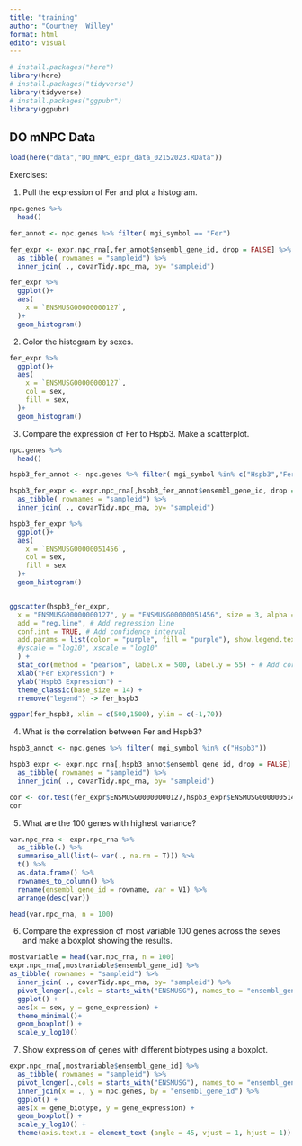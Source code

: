 ```yaml
---
title: "training"
author: "Courtney  Willey"
format: html
editor: visual
---
```


```r

# install.packages("here")
library(here)
# install.packages("tidyverse")
library(tidyverse)
# install.packages("ggpubr")
library(ggpubr)

```

## DO mNPC Data
```r

load(here("data","DO_mNPC_expr_data_02152023.RData"))

```

Exercises:

1. Pull the expression of Fer and plot a histogram. 
```r

npc.genes %>%
  head()

fer_annot <- npc.genes %>% filter( mgi_symbol == "Fer")

fer_expr <- expr.npc_rna[,fer_annot$ensembl_gene_id, drop = FALSE] %>%
  as_tibble( rownames = "sampleid") %>%
  inner_join( ., covarTidy.npc_rna, by= "sampleid")

fer_expr %>%
  ggplot()+
  aes(
    x = `ENSMUSG00000000127`,
  )+
  geom_histogram()

```
2. Color the histogram by sexes.
```r

fer_expr %>%
  ggplot()+
  aes(
    x = `ENSMUSG00000000127`,
    col = sex,
    fill = sex,
  )+
  geom_histogram()

```
  
3. Compare the expression of Fer to Hspb3. Make a scatterplot.
```r

npc.genes %>%
  head()

hspb3_fer_annot <- npc.genes %>% filter( mgi_symbol %in% c("Hspb3","Fer" ))

hspb3_fer_expr <- expr.npc_rna[,hspb3_fer_annot$ensembl_gene_id, drop = FALSE] %>%
  as_tibble( rownames = "sampleid") %>%
  inner_join( ., covarTidy.npc_rna, by= "sampleid")

hspb3_fer_expr %>%
  ggplot()+
  aes(
    x = `ENSMUSG00000051456`,
    col = sex,
    fill = sex
  )+
  geom_histogram()


ggscatter(hspb3_fer_expr,
  x = "ENSMUSG00000000127", y = "ENSMUSG00000051456", size = 3, alpha = 0.6,
  add = "reg.line", # Add regression line
  conf.int = TRUE, # Add confidence interval
  add.params = list(color = "purple", fill = "purple"), show.legend.text = FALSE
  #yscale = "log10", xscale = "log10" 
  ) +
  stat_cor(method = "pearson", label.x = 500, label.y = 55) + # Add correlation coefficient
  xlab("Fer Expression") +
  ylab("Hspb3 Expression") +
  theme_classic(base_size = 14) +
  rremove("legend") -> fer_hspb3 

ggpar(fer_hspb3, xlim = c(500,1500), ylim = c(-1,70))

```
4. What is the correlation between Fer and Hspb3?
```r

hspb3_annot <- npc.genes %>% filter( mgi_symbol %in% c("Hspb3"))

hspb3_expr <- expr.npc_rna[,hspb3_annot$ensembl_gene_id, drop = FALSE] %>%
  as_tibble( rownames = "sampleid") %>%
  inner_join( ., covarTidy.npc_rna, by= "sampleid")

cor <- cor.test(fer_expr$ENSMUSG00000000127,hspb3_expr$ENSMUSG00000051456, method=c("pearson"))
cor

```
5. What are the 100 genes with highest variance?

```r

var.npc_rna <- expr.npc_rna %>%
  as_tibble(.) %>%
  summarise_all(list(~ var(., na.rm = T))) %>%
  t() %>%
  as.data.frame() %>%
  rownames_to_column() %>%
  rename(ensembl_gene_id = rowname, var = V1) %>%
  arrange(desc(var))

head(var.npc_rna, n = 100)

```

6. Compare the expression of most variable 100 genes across the sexes and make a boxplot showing the results.
```r

mostvariable = head(var.npc_rna, n = 100)
expr.npc_rna[,mostvariable$ensembl_gene_id] %>%
as_tibble( rownames = "sampleid") %>%
  inner_join( ., covarTidy.npc_rna, by= "sampleid") %>%
  pivot_longer(.,cols = starts_with("ENSMUSG"), names_to = "ensembl_gene_id", values_to = "gene_expression") %>%
  ggplot() + 
  aes(x = sex, y = gene_expression) +
  theme_minimal()+
  geom_boxplot() + 
  scale_y_log10() 

```

7. Show expression of genes with different biotypes using a boxplot.

```r

expr.npc_rna[,mostvariable$ensembl_gene_id] %>%
  as_tibble( rownames = "sampleid") %>%
  pivot_longer(.,cols = starts_with("ENSMUSG"), names_to = "ensembl_gene_id", values_to = "gene_expression") %>%
  inner_join(x = ., y = npc.genes, by = "ensembl_gene_id") %>%
  ggplot() + 
  aes(x = gene_biotype, y = gene_expression) +
  geom_boxplot() +
  scale_y_log10() +
  theme(axis.text.x = element_text (angle = 45, vjust = 1, hjust = 1)) 


```
